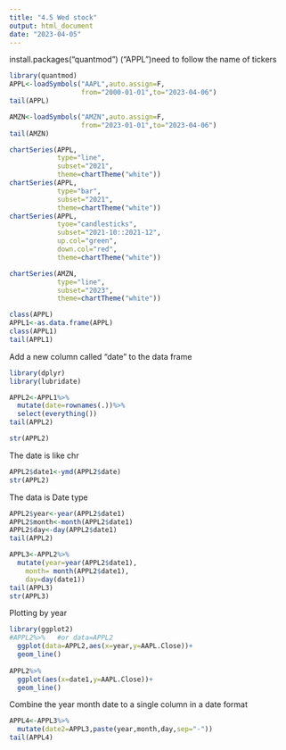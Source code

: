 ```yaml
---
title: "4.5 Wed stock"
output: html_document
date: "2023-04-05"
---
```


install.packages("quantmod")
("APPL")need to follow the name of tickers
```r
library(quantmod)
APPL<-loadSymbols("AAPL",auto.assign=F,
                  from="2000-01-01",to="2023-04-06")
tail(APPL)

AMZN<-loadSymbols("AMZN",auto.assign=F,
                  from="2023-01-01",to="2023-04-06")
tail(AMZN)
```
```r
chartSeries(APPL,
            type="line",
            subset="2021",
            theme=chartTheme("white"))
chartSeries(APPL,
            type="bar",
            subset="2021",
            theme=chartTheme("white"))
chartSeries(APPL,
            tyoe="candlesticks",
            subset="2021-10::2021-12",
            up.col="green",
            down.col="red",
            theme=chartTheme("white"))
```


```r
chartSeries(AMZN,
            type="line",
            subset="2023",
            theme=chartTheme("white"))
```
```r
class(APPL)
APPL1<-as.data.frame(APPL)
class(APPL1)
tail(APPL1)
```
Add a new column called "date" to the data frame
```r
library(dplyr)
library(lubridate)
```
```r
APPL2<-APPL1%>%
  mutate(date=rownames(.))%>%
  select(everything())
tail(APPL2)

str(APPL2)
```
The date is like chr
```r
APPL2$date1<-ymd(APPL2$date)
str(APPL2)
```
The data is Date type
```r
APPL2$year<-year(APPL2$date1)
APPL2$month<-month(APPL2$date1)
APPL2$day<-day(APPL2$date1)
tail(APPL2)
```
```r
APPL3<-APPL2%>%
  mutate(year=year(APPL2$date1),
    month= month(APPL2$date1),
    day=day(date1))
tail(APPL3)
str(APPL3)
```
Plotting by year
```r
library(ggplot2)
#APPL2%>%   #or data=APPL2
  ggplot(data=APPL2,aes(x=year,y=AAPL.Close))+
  geom_line()
  
APPL2%>%
  ggplot(aes(x=date1,y=AAPL.Close))+
  geom_line()
```
Combine the year month date to a single column in a date format
```r

APPL4<-APPL3%>%
  mutate(date2=APPL3,paste(year,month,day,sep="-"))
tail(APPL4)
```



